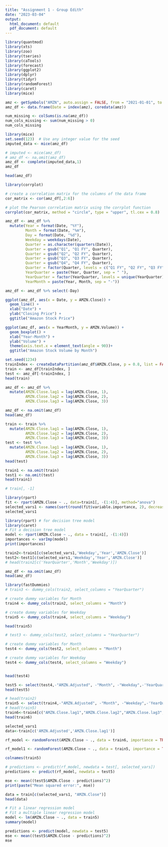 ```yaml
---
title: "Assignment 1 - Group Edith"
date: "2023-03-04"
output:
  html_document: default
  pdf_document: default
---
```

```r
library(quantmod)
library(xts)
library(zoo)
library(tseries)
library(caTools)
library(forecast)
library(ggplot2)
library(dplyr)
library(tidyr)
library(randomForest)
library(caret)
library(mice)
```

```r
amz <- getSymbols("AMZN", auto.assign = FALSE, from = "2021-01-01", to = "2023-03-09")
amz_df <- data.frame(Date = index(amz), coredata(amz))
```


```r
num_missing <- colSums(is.na(amz_df))
num_cols_missing <- sum(num_missing > 0)
num_cols_missing
```

```r
library(mice)
set.seed(123)  # Use any integer value for the seed
imputed_data <- mice(amz_df)

# imputed <- mice(amz_df)
# amz_df <- na.omit(amz_df)
amz_df <- complete(imputed_data,1)
amz_df
```

```r
head(amz_df)
```

```r
library(corrplot)

# create a correlation matrix for the columns of the data frame
cor_matrix <- cor(amz_df[,2:6])

# plot the Pearson correlation matrix using the corrplot function
corrplot(cor_matrix, method = "circle", type = "upper", tl.cex = 0.8)
```

```r
amz_df <- amz_df %>% 
  mutate(Year = format(Date, "%Y"),
         Month = format(Date, "%m"),
         Day = format(Date, "%d"),
         Weekday = weekdays(Date),
         Quarter = as.character(quarters(Date)),
         Quarter = gsub("Q1", "Q1 FY", Quarter),
         Quarter = gsub("Q2", "Q2 FY", Quarter),
         Quarter = gsub("Q3", "Q3 FY", Quarter),
         Quarter = gsub("Q4", "Q4 FY", Quarter),
         Quarter = factor(Quarter, levels = c("Q1 FY", "Q2 FY", "Q3 FY", "Q4 FY")),
         YearQuarter = paste(Year, Quarter, sep = " "),
         YearQuarter = factor(YearQuarter, levels = unique(YearQuarter)),
         YearMonth = paste(Year, Month, sep = "-"))
```


```r
amz_df <- amz_df %>% select(-Day)
```

```r
ggplot(amz_df, aes(x = Date, y = AMZN.Close)) +
  geom_line() +
  xlab("Date") +
  ylab("Closing Price") +
  ggtitle("Amazon Stock Price")
```

```r
ggplot(amz_df, aes(x = YearMonth, y = AMZN.Volume)) +
  geom_boxplot() +
  xlab("Year-Month") +
  ylab("Volume") +
  theme(axis.text.x = element_text(angle = 90))+
  ggtitle("Amazon Stock Volume by Month")
```

```r
set.seed(1234)
trainIndex <- createDataPartition(amz_df$AMZN.Close, p = 0.8, list = FALSE)
train <- amz_df[trainIndex, ]
test <- amz_df[-trainIndex, ]
head(train)
```

```r
amz_df <- amz_df %>% 
  mutate(AMZN.Close.lag1 = lag(AMZN.Close, 1),
         AMZN.Close.lag2 = lag(AMZN.Close, 2),
         AMZN.Close.lag3 = lag(AMZN.Close, 3))
```

```r
amz_df <- na.omit(amz_df)
head(amz_df)
```

```r
train <- train %>% 
  mutate(AMZN.Close.lag1 = lag(AMZN.Close, 1),
         AMZN.Close.lag2 = lag(AMZN.Close, 2),
         AMZN.Close.lag3 = lag(AMZN.Close, 3))
test <- test %>% 
  mutate(AMZN.Close.lag1 = lag(AMZN.Close, 1),
         AMZN.Close.lag2 = lag(AMZN.Close, 2),
         AMZN.Close.lag3 = lag(AMZN.Close, 3))
head(test)
```

```r
train1 <- na.omit(train)
test1 <- na.omit(test)
head(train1)
```

```r
# train[, -1]

library(rpart)
fit <- rpart(AMZN.Close ~ ., data=train1[, -(1:4)], method="anova")
selected_vars1 <- names(sort(round(fit$variable.importance, 2), decreasing = TRUE))[1:7]
selected_vars1
```

```r
library(rpart) # for decision tree model
library(caret)
# Fit a decision tree model
model <- rpart(AMZN.Close ~ ., data = train1[, -(1:4)])
importances <- varImp(model)
print(importances)
```

```r
train2<-train1[c(selected_vars1,'Weekday','Year','AMZN.Close')]
test2<-test1[c(selected_vars1,'Weekday','Year','AMZN.Close')]
# head(train2[c('YearQuarter','Month','Weekday')])
```

```r
amz_df <- na.omit(amz_df)
head(amz_df)
```

```r
library(fastDummies)
# train3 <- dummy_cols(train2, select_columns = "YearQuarter")

# create dummy variables for Month
train4 <- dummy_cols(train2, select_columns = "Month")

# create dummy variables for Weekday
train5 <- dummy_cols(train4, select_columns = "Weekday")

head(train5)
```

```r
# test3 <- dummy_cols(test2, select_columns = "YearQuarter")

# create dummy variables for Month
test4 <- dummy_cols(test2, select_columns = "Month")

# create dummy variables for Weekday
test4 <- dummy_cols(test4, select_columns = "Weekday")


head(test4)
```

```r
test5 <- select(test4,-"AMZN.Adjusted", -"Month", -"Weekday",-'YearQuarter')
head(test5)
```

```r
# head(train2)
train5 <- select(train4,-"AMZN.Adjusted", -"Month", -"Weekday",-'YearQuarter')
# head(train5)
train6<-train4[c("AMZN.Close.lag1","AMZN.Close.lag2","AMZN.Close.lag3","AMZN.Close")]
head(train6)
```

```r
selected_vars1
data<-train[c('AMZN.Adjusted','AMZN.Close.lag1')]
```

```r
rf_model <- randomForest(AMZN.Close ~ ., data = train6, importance = TRUE)
```

```r
rf_model1 <- randomForest(AMZN.Close ~ ., data = train5, importance = TRUE)
```

```r
colnames(train5)
```

```r
# predictions <- predict(rf_model, newdata = test[, selected_vars])
predictions <- predict(rf_model, newdata = test5)

mse <- mean((test5$AMZN.Close - predictions)^2)
print(paste("Mean squared error:", mse))
```

```r
data = train[c(selected_vars1, "AMZN.Close")]
head(data)
```

```r
# Fit a linear regression model
# Fit a multiple linear regression model
model <- lm(AMZN.Close ~ ., data = train5)
summary(model)
```

```r
predictions <- predict(model, newdata = test5)
mse <- mean((test5$AMZN.Close - predictions)^2)
mse
```